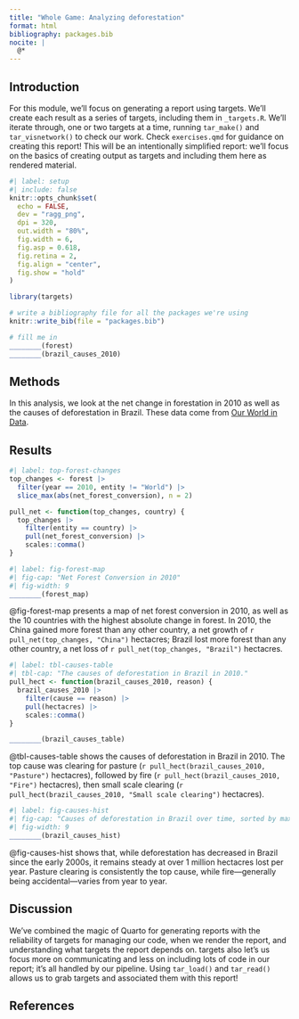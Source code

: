 ```yaml
---
title: "Whole Game: Analyzing deforestation"
format: html
bibliography: packages.bib
nocite: |
  @*
---
```


## Introduction

For this module, we'll focus on generating a report using targets.
We'll create each result as a series of targets, including them in `_targets.R`.
We'll iterate through, one or two targets at a time, running `tar_make()` and `tar_visnetwork()` to check our work.
Check `exercises.qmd` for guidance on creating this report!
This will be an intentionally simplified report: we'll focus on the basics of creating output as targets and including them here as rendered material.

```r
#| label: setup
#| include: false
knitr::opts_chunk$set(
  echo = FALSE, 
  dev = "ragg_png",
  dpi = 320, 
  out.width = "80%",
  fig.width = 6,
  fig.asp = 0.618,
  fig.retina = 2,
  fig.align = "center",
  fig.show = "hold"
)

library(targets)

# write a bibliography file for all the packages we're using
knitr::write_bib(file = "packages.bib")

# fill me in
________(forest)
________(brazil_causes_2010)
```

## Methods

In this analysis, we look at the net change in forestation in 2010 as well as the causes of deforestation in Brazil.
These data come from [Our World in Data](https://ourworldindata.org/forests-and-deforestation).

## Results

```r
#| label: top-forest-changes
top_changes <- forest |> 
  filter(year == 2010, entity != "World") |> 
  slice_max(abs(net_forest_conversion), n = 2)

pull_net <- function(top_changes, country) {
  top_changes |> 
    filter(entity == country) |> 
    pull(net_forest_conversion) |> 
    scales::comma()
}
```

```r
#| label: fig-forest-map
#| fig-cap: "Net Forest Conversion in 2010"
#| fig-width: 9
________(forest_map)
```

@fig-forest-map presents a map of net forest conversion in 2010, as well as the 10 countries with the highest absolute change in forest.
In 2010, the China gained more forest than any other country, a net growth of `r pull_net(top_changes, "China")` hectacres; Brazil lost more forest than any other country, a net loss of `r pull_net(top_changes, "Brazil")` hectacres.

```r
#| label: tbl-causes-table
#| tbl-cap: "The causes of deforestation in Brazil in 2010."
pull_hect <- function(brazil_causes_2010, reason) {
  brazil_causes_2010 |> 
    filter(cause == reason) |> 
    pull(hectacres) |> 
    scales::comma()
}

________(brazil_causes_table)
```

@tbl-causes-table shows the causes of deforestation in Brazil in 2010.
The top cause was clearing for pasture (`r pull_hect(brazil_causes_2010, "Pasture")` hectacres), followed by fire (`r pull_hect(brazil_causes_2010, "Fire")` hectacres), then small scale clearing (`r pull_hect(brazil_causes_2010, "Small scale clearing")` hectacres).

```r
#| label: fig-causes-hist
#| fig-cap: "Causes of deforestation in Brazil over time, sorted by maximum loss"
#| fig-width: 9
________(brazil_causes_hist)
```

@fig-causes-hist shows that, while deforestation has decreased in Brazil since the early 2000s, it remains steady at over 1 million hectacres lost per year.
Pasture clearing is consistently the top cause, while fire---generally being accidental---varies from year to year.

## Discussion

We've combined the magic of Quarto for generating reports with the reliability of targets for managing our code, when we render the report, and understanding what targets the report depends on.
targets also let's us focus more on communicating and less on including lots of code in our report; it's all handled by our pipeline.
Using `tar_load()` and `tar_read()` allows us to grab targets and associated them with this report!

## References
